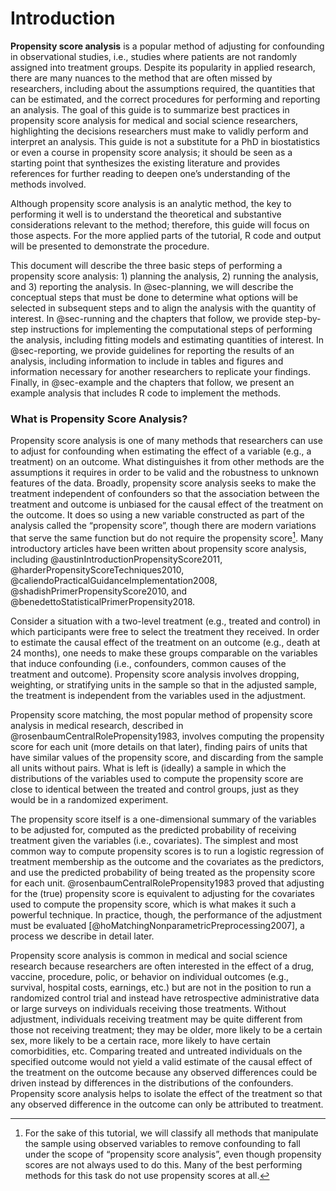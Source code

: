# Introduction {.unnumbered}

**Propensity score analysis** is a popular method of adjusting for confounding in observational studies, i.e., studies where patients are not randomly assigned into treatment groups. Despite its popularity in applied research, there are many nuances to the method that are often missed by researchers, including about the assumptions required, the quantities that can be estimated, and the correct procedures for performing and reporting an analysis. The goal of this guide is to summarize best practices in propensity score analysis for medical and social science researchers, highlighting the decisions researchers must make to validly perform and interpret an analysis. This guide is not a substitute for a PhD in biostatistics or even a course in propensity score analysis; it should be seen as a starting point that synthesizes the existing literature and provides references for further reading to deepen one's understanding of the methods involved.

Although propensity score analysis is an analytic method, the key to performing it well is to understand the theoretical and substantive considerations relevant to the method; therefore, this guide will focus on those aspects. For the more applied parts of the tutorial, R code and output will be presented to demonstrate the procedure.

This document will describe the three basic steps of performing a propensity score analysis: 1) planning the analysis, 2) running the analysis, and 3) reporting the analysis. In @sec-planning, we will describe the conceptual steps that must be done to determine what options will be selected in subsequent steps and to align the analysis with the quantity of interest. In @sec-running and the chapters that follow, we provide step-by-step instructions for implementing the computational steps of performing the analysis, including fitting models and estimating quantities of interest. In @sec-reporting, we provide guidelines for reporting the results of an analysis, including information to include in tables and figures and information necessary for another researchers to replicate your findings. Finally, in @sec-example and the chapters that follow, we present an example analysis that includes R code to implement the methods.

### What is Propensity Score Analysis?

Propensity score analysis is one of many methods that researchers can use to adjust for confounding when estimating the effect of a variable (e.g., a treatment) on an outcome. What distinguishes it from other methods are the assumptions it requires in order to be valid and the robustness to unknown features of the data. Broadly, propensity score analysis seeks to make the treatment independent of confounders so that the association between the treatment and outcome is unbiased for the causal effect of the treatment on the outcome. It does so using a new variable constructed as part of the analysis called the "propensity score", though there are modern variations that serve the same function but do not require the propensity score[^index-1]. Many introductory articles have been written about propensity score analysis, including @austinIntroductionPropensityScore2011, @harderPropensityScoreTechniques2010, @caliendoPracticalGuidanceImplementation2008, @shadishPrimerPropensityScore2010, and @benedettoStatisticalPrimerPropensity2018.

[^index-1]: For the sake of this tutorial, we will classify all methods that manipulate the sample using observed variables to remove confounding to fall under the scope of "propensity score analysis", even though propensity scores are not always used to do this. Many of the best performing methods for this task do not use propensity scores at all.

Consider a situation with a two-level treatment (e.g., treated and control) in which participants were free to select the treatment they received. In order to estimate the causal effect of the treatment on an outcome (e.g., death at 24 months), one needs to make these groups comparable on the variables that induce confounding (i.e., confounders, common causes of the treatment and outcome). Propensity score analysis involves dropping, weighting, or stratifying units in the sample so that in the adjusted sample, the treatment is independent from the variables used in the adjustment.

Propensity score matching, the most popular method of propensity score analysis in medical research, described in @rosenbaumCentralRolePropensity1983, involves computing the propensity score for each unit (more details on that later), finding pairs of units that have similar values of the propensity score, and discarding from the sample all units without pairs. What is left is (ideally) a sample in which the distributions of the variables used to compute the propensity score are close to identical between the treated and control groups, just as they would be in a randomized experiment.

The propensity score itself is a one-dimensional summary of the variables to be adjusted for, computed as the predicted probability of receiving treatment given the variables (i.e., covariates). The simplest and most common way to compute propensity scores is to run a logistic regression of treatment membership as the outcome and the covariates as the predictors, and use the predicted probability of being treated as the propensity score for each unit. @rosenbaumCentralRolePropensity1983 proved that adjusting for the (true) propensity score is equivalent to adjusting for the covariates used to compute the propensity score, which is what makes it such a powerful technique. In practice, though, the performance of the adjustment must be evaluated [@hoMatchingNonparametricPreprocessing2007], a process we describe in detail later.

Propensity score analysis is common in medical and social science research because researchers are often interested in the effect of a drug, vaccine, procedure, polic, or behavior on individual outcomes (e.g., survival, hospital costs, earnings, etc.) but are not in the position to run a randomized control trial and instead have retrospective administrative data or large surveys on individuals receiving those treatments. Without adjustment, individuals receiving treatment may be quite different from those not receiving treatment; they may be older, more likely to be a certain sex, more likely to be a certain race, more likely to have certain comorbidities, etc. Comparing treated and untreated individuals on the specified outcome would not yield a valid estimate of the causal effect of the treatment on the outcome because any observed differences could be driven instead by differences in the distributions of the confounders. Propensity score analysis helps to isolate the effect of the treatment so that any observed difference in the outcome can only be attributed to treatment.
